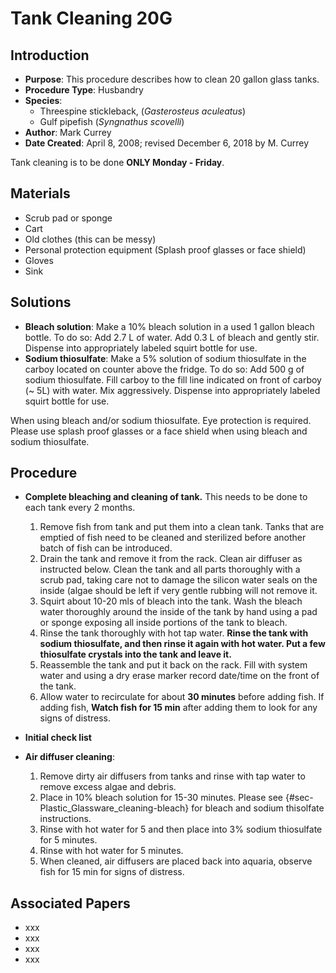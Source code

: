 # Tank Cleaning 20G {#sec-20gal_tank_cleaning-xxx}

## Introduction

-   **Purpose**: This procedure describes how to clean 20 gallon glass tanks.
-   **Procedure Type**: Husbandry
-   **Species**:
    -   Threespine stickleback, (*Gasterosteus aculeatus*)
    -   Gulf pipefish (*Syngnathus scovelli*)
-   **Author**: Mark Currey
-   **Date Created**: April 8, 2008; revised December 6, 2018 by M. Currey

::: {.callout-important title="This is important"}
Tank cleaning is to be done **ONLY Monday - Friday**.
:::

## Materials

-   Scrub pad or sponge
-   Cart
-   Old clothes (this can be messy)
-   Personal protection equipment (Splash proof glasses or face shield)
-   Gloves
-   Sink

## Solutions

-   **Bleach solution**: Make a 10% bleach solution in a used 1 gallon bleach bottle. To do so: Add 2.7 L of water. Add 0.3 L of bleach and gently stir. Dispense into appropriately labeled squirt bottle for use.
-   **Sodium thiosulfate**: Make a 5% solution of sodium thiosulfate in the carboy located on counter above the fridge. To do so: Add 500 g of sodium thiosulfate. Fill carboy to the fill line indicated on front of carboy (\~ 5L) with water. Mix aggressively. Dispense into appropriately labeled squirt bottle for use.

::: {.callout-caution title="Chemical Hygiene"}
When using bleach and/or sodium thiosulfate. Eye protection is required. Please use splash proof glasses or a face shield when using bleach and sodium thiosulfate.
:::

## Procedure

-   **Complete bleaching and cleaning of tank.** This needs to be done to each tank every 2 months.

    1.  Remove fish from tank and put them into a clean tank. Tanks that are emptied of fish need to be cleaned and sterilized before another batch of fish can be introduced.
    2.  Drain the tank and remove it from the rack. Clean air diffuser as instructed below. Clean the tank and all parts thoroughly with a scrub pad, taking care not to damage the silicon water seals on the inside (algae should be left if very gentle rubbing will not remove it.
    3.  Squirt about 10-20 mls of bleach into the tank. Wash the bleach water thoroughly around the inside of the tank by hand using a pad or sponge exposing all inside portions of the tank to bleach.
    4.  Rinse the tank thoroughly with hot tap water. **Rinse the tank with sodium thiosulfate, and then rinse it again with hot water. Put a few thiosulfate crystals into the tank and leave it.**
    5.  Reassemble the tank and put it back on the rack. Fill with system water and using a dry erase marker record date/time on the front of the tank.
    6.  Allow water to recirculate for about **30 minutes** before adding fish. If adding fish, **Watch fish for 15 min** after adding them to look for any signs of distress.

-   **Initial check list**

-   **Air diffuser cleaning**:

    1.  Remove dirty air diffusers from tanks and rinse with tap water to remove excess algae and debris.
    2.  Place in 10% bleach solution for 15-30 minutes. Please see {#sec-Plastic_Glassware_cleaning-bleach} for bleach and sodium thisolfate instructions.
    3.  Rinse with hot water for 5 and then place into 3% sodium thiosulfate for 5 minutes.
    4.  Rinse with hot water for 5 minutes.
    5.  When cleaned, air diffusers are placed back into aquaria, observe fish for 15 min for signs of distress.

## Associated Papers

-   xxx
-   xxx
-   xxx
-   xxx
